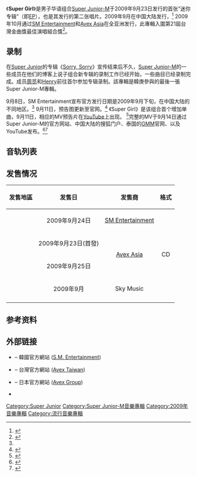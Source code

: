{{Infobox album| 
| Name        = Super Girl
| Type        = EP
| Artist      = [[Super_Junior-M|Super Junior-M]]
| Cover       = Sj-m_supergirl.jpg
| Caption     = 
| Released    = 2009年9月23日
| Recorded    = 韓國首爾SM Studio<br />2009年6月至9月
| Genre       = [[流行|流行]]、[[R&B|R&B]]、[[舞曲|舞曲]]
| Label       = [[SM_Entertainment|SM Entertainment]]
| Length      = 
| Language    = [[國語|國語]]
| Producer    = [[李秀满|李秀满]]
| Reviews     = 
| Last album  = [[迷_(Me)|迷 (Me)]]<br />(2008)
| This album  = '''Super Girl'''<br />(2009)
| Next album  = [[太完美|太完美]]<br />(2011)
| Misc        = {{Singles
  | Name           = Super Girl
  | Type           = EP
  | single 1       = Super Girl
  | single 1 date  = 2009年9月14日
}}
{{External music video|Type=EP|{{YouTube|pit7RS4mPI0|Super Girl}}  }}
}}

《'''Super Girl'''》是男子华语组合[[Super_Junior-M|Super Junior-M]]于2009年9月23日发行的首张“迷你专辑”（即[[EP|EP]]），也是其发行的第二张唱片。2009年9月在中国大陆发行，<ref name="release">{{cite news|work=Sohu|url=http://korea.sohu.com/20090909/n266577690.shtml|title=SJ-M新专辑造型独家公开 9月末将发行中文二辑|date=2009-09-08|accessdate=2009-09-11|archive-date=2009-09-12|archive-url=https://web.archive.org/web/20090912051436/http://korea.sohu.com/20090909/n266577690.shtml|dead-url=no}}</ref> 2009年10月通过[[SM_Entertainment|SM Entertainment]]和[[Avex_Trax|Avex Asia]]在全亚洲发行，此專輯入圍第21屆台灣金曲獎最佳演唱組合獎<ref>{{cite news|work=kpopn.com|url=http://kpopn.com/2010/06/18/20314/|title=SJ-M金曲獎不克參加|date=2010-06-18|accessdate=2010-06-18|archive-url=https://web.archive.org/web/20110302121126/http://kpopn.com/2010/06/18/20314/|archive-date=2011-03-02|dead-url=yes}}</ref>。

== 录制 ==
在[[Super_Junior|Super Junior]]的专辑《[[Sorry,_Sorry|Sorry, Sorry]]》宣传结束后不久，[[Super_Junior-M|Super Junior-M]]的一些成员在他们的博客上说子组合新专辑的录制工作已经开始，一些曲目已经录制完成。成员[[周觅|周觅]]和[[劉憲華|Henry]]前往首尔参加专辑录制。該專輯是韓庚參與的最後一張Super Junior-M專輯。

9月8日，SM Entertainment宣布官方发行日期是2009年9月下旬，在中国大陆的不同地区。<ref name="release" /> 9月11日，预告图更新至官网。<ref name="official">{{cite news|work=SM Entertainment|url=http://korea.sohu.com/s2009/sjm/|title=SJ-M's second album teaser reveals|date=2009-09-11|accessdate=2009-09-11|archive-date=2009-09-14|archive-url=https://web.archive.org/web/20090914134654/http://korea.sohu.com/s2009/sjm/|dead-url=no}}</ref> 《Super Girl》是该组合首个增加单曲，9月11日，相应的MV预告片在[[YouTube|YouTube]]上出现。 <ref name="supergirlyt">{{cite news|work=sment|url=http://www.youtube.com/watch?v=P3uUqd8VI2o|title=Super Junior_Super Girl_Teaser Movie|date=2009-09-11|accessdate=2009-09-11|archive-date=2011-07-18|archive-url=https://web.archive.org/web/20110718035459/http://www.youtube.com/watch?v=P3uUqd8VI2o&gl=US&hl=en&has_verified=1|dead-url=no}}</ref>完整的MV于9月14日通过Super Junior-M的官方网站、中国大陆的搜狐门户、泰国的[[GMM|GMM]]官网、以及YouTube发布。<ref name="mv">{{cite web|work=Sohu|url=http://korea.sohu.com/20090914/n266708927.shtml|title=SJ-M新专辑主打MV今日将公开 韩庚变身派对主角|date=2009-09-14|accessdate=2009-09-14|archive-date=2009-09-22|archive-url=https://web.archive.org/web/20090922192035/http://korea.sohu.com/20090914/n266708927.shtml|dead-url=no}}</ref><Ref name="yt_mv">
{{cite news|work=sment|url=http://www.youtube.com/watch?v=pit7RS4mPI0|title=Super Junior-M_Super Girl_(MusicVideo)|date=2009-09-14|accessdate=2009-09-17|archive-date=2009-10-08|archive-url=https://web.archive.org/web/20091008090711/http://www.youtube.com/watch?v=pit7RS4mPI0|dead-url=no}}
</ref>

== 音轨列表 ==
{{tracklist
| collapsed       = 
| headline        = 
| total length    =
| title1          = Super Girl
| lyrics1         = 爱比
| music1          = 柳英真
| length1         = 3:40
| title2          = 到了明天 (Blue Tomorrow) 
| note2           =
| lyrics2         = 馬智勇
| music2          = Park Ki wan
| length2         = 4:53
| title3          = 告白 (Confession)
| note3           =
| lyrics3         = [[周觅|周觅]]
| music3          = E-Tribe
| length3         = 3:19
| title4          = 动情 (Only U)
| note4           =
| lyrics4         = 黃德江
| music4          = Karen Poole,Greg Kurstin
| length4         = 2:58
| title5          = 爱情接力 (You & Me)
| note5           =
| lyrics5         = 周觅
| music5          = Lee Jae Myong
| length5         = 3:45
}}

== 发售情况 ==
{| class="wikitable"
|-
! 发售地區
! 发售日
! 发售商
! 格式
|-
|<center>{{KOR}}</center>
|<center>2009年9月24日</center>
|<center>[[SM_Entertainment|SM Entertainment]]</center>
|rowspan="4"|<center>CD</center>
|-
|<center>{{TWN}}</center>
|<center>2009年9月23日(首發)</center>
|rowspan="2"|<center>[[Avex_Trax|Avex Asia]]</center>
|-
|<center>{{HKG}}</center>
|<center>2009年9月25日</center>

|-
|<center>{{CHNMLD}}</center>
|<center>2009年9月</center>
|<center>Sky Music</center>

|-
|}

== 参考资料 ==
{{reflist}}

== 外部链接 ==
* {{official|superjunior-m.smtown.com|Super Junior-M}} – 韓國官方網站 ([[SM娛樂|S.M. Entertainment]])
* {{official|www.avex.com.tw/sjm|Super Junior-M}} – 台灣官方網站 ([[愛貝克思_(台灣)|Avex Taiwan]])
* {{official|superjunior-jp.net/m|Super Junior-M}} – 日本官方網站 ([[愛貝克思|Avex Group]])
* {{official|www.smtown.com|所屬公司SM Entertainment韓國官方網站}}

{{Super Junior}}
[[Category:Super_Junior|Category:Super Junior]]
[[Category:Super_Junior-M音樂專輯|Category:Super Junior-M音樂專輯]]
[[Category:2009年音樂專輯|Category:2009年音樂專輯]]
[[Category:流行音樂專輯|Category:流行音樂專輯]]